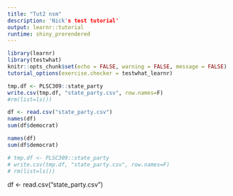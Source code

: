 ```yaml
---
title: "Tut2 nsm"
description: 'Nick's test tutorial'
output: learnr::tutorial
runtime: shiny_prerendered
---
```


```r
library(learnr)
library(testwhat)
knitr::opts_chunk$set(echo = FALSE, warning = FALSE, message = FALSE)
tutorial_options(exercise.checker = testwhat_learnr)
```

```r
tmp.df <- PLSC309::state_party
write.csv(tmp.df, "state_party.csv", row.names=F)
#rm(list=ls())
```
```r
df <- read.csv("state_party.csv")
names(df)
sum(df$democrat)
```

```r
names(df)
sum(df$democrat)
```

```r
# tmp.df <- PLSC309::state_party
# write.csv(tmp.df, "state_party.csv", row.names=F)
# rm(list=ls())
```
df <- read.csv("state_party.csv")

